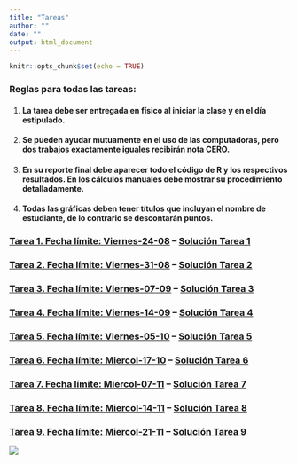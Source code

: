 ```yaml
---
title: "Tareas"
author: ""
date: ""
output: html_document
---
```


```r
knitr::opts_chunk$set(echo = TRUE)
```

### Reglas para todas las tareas: 

1.  #### La tarea debe ser entregada en físico al iniciar la clase y en el día estipulado.
2.  #### Se pueden ayudar mutuamente en el uso de las computadoras, pero dos trabajos exactamente iguales recibirán nota CERO.
3.  #### En su reporte final debe aparecer todo el código de R y los respectivos resultados. En los cálculos manuales debe mostrar su procedimiento detalladamente.
4.  #### Todas las gráficas deben tener títulos que incluyan el nombre de estudiante, de lo contrario se descontarán puntos.

### [Tarea 1. Fecha límite: Viernes-24-08](https://didier-murillo.netlify.com/t1) -- [Solución Tarea 1](https://didier-murillo.netlify.com/st1)

### [Tarea 2. Fecha límite: Viernes-31-08](https://didier-murillo.netlify.com/t2) -- [Solución Tarea 2](https://didier-murillo.netlify.com/st2)

### [Tarea 3. Fecha límite: Viernes-07-09](https://didier-murillo.netlify.com/t3) -- [Solución Tarea 3](https://didier-murillo.netlify.com/st3)

### [Tarea 4. Fecha límite: Viernes-14-09](https://didier-murillo.netlify.com/t4) -- [Solución Tarea 4](https://didier-murillo.netlify.com/st4)

### [Tarea 5. Fecha límite: Viernes-05-10](https://didier-murillo.netlify.com/t5) -- [Solución Tarea 5](https://didier-murillo.netlify.com/st5)

### [Tarea 6. Fecha límite: Miercol-17-10](https://didier-murillo.netlify.com/t6) -- [Solución Tarea 6](https://didier-murillo.netlify.com/st6)

### [Tarea 7. Fecha límite: Miercol-07-11](https://didier-murillo.netlify.com/t7) -- [Solución Tarea 7](https://didier-murillo.netlify.com/st7)

### [Tarea 8. Fecha límite: Miercol-14-11](https://didier-murillo.netlify.com/t8) -- [Solución Tarea 8](https://didier-murillo.netlify.com/st8)

### [Tarea 9. Fecha límite: Miercol-21-11](https://didier-murillo.netlify.com/t9) -- [Solución Tarea 9](https://didier-murillo.netlify.com/st9)



![](blanco.png)



